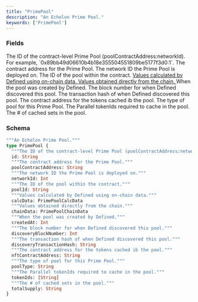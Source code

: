 ```yaml
---
title: "PrimePool"
description: "An Echelon Prime Pool."
keywords: ['PrimePool']
---
```


### Fields

<ResponseField name="id" type="String">
  The ID of the contract-level Prime Pool (poolContractAddress:networkId). For example, `0x89bb49d06610b4b18e355504551809be5177f3d0:1`.
</ResponseField>

<ResponseField name="poolContractAddress" type="String">
  The contract address for the Prime Pool.
</ResponseField>

<ResponseField name="networkId" type="Int">
  The network ID the Prime Pool is deployed on.
</ResponseField>

<ResponseField name="poolId" type="String">
  The ID of the pool within the contract.
</ResponseField>

<a href="/api-reference/types/primepoolcalcdata">
  <ResponseField name="calcData" type="PrimePoolCalcData">
    Values calculated by Defined using on-chain data.
  </ResponseField>
</a>

<a href="/api-reference/types/primepoolchaindata">
  <ResponseField name="chainData" type="PrimePoolChainData">
    Values obtained directly from the chain.
  </ResponseField>
</a>

<ResponseField name="createdAt" type="Int">
  When the pool was created by Defined.
</ResponseField>

<ResponseField name="discoveryBlockNumber" type="Int">
  The block number for when Defined discovered this pool.
</ResponseField>

<ResponseField name="discoveryTransactionHash" type="String">
  The transaction hash of when Defined discovered this pool.
</ResponseField>

<ResponseField name="nftContractAddress" type="String">
  The contract address for the tokens cached ib the pool.
</ResponseField>

<ResponseField name="poolType" type="String">
  The type of pool for this Prime Pool.
</ResponseField>

<ResponseField name="tokenIds" type="[String]">
  The Parallel tokenIds required to cache in the pool.
</ResponseField>

<ResponseField name="totalSupply" type="String">
  The # of cached sets in the pool.
</ResponseField>

### Schema


```graphql 
"""An Echelon Prime Pool."""
type PrimePool {
  """The ID of the contract-level Prime Pool (poolContractAddress:networkId). For example, `0x89bb49d06610b4b18e355504551809be5177f3d0:1`."""
  id: String
  """The contract address for the Prime Pool."""
  poolContractAddress: String
  """The network ID the Prime Pool is deployed on."""
  networkId: Int
  """The ID of the pool within the contract."""
  poolId: String
  """Values calculated by Defined using on-chain data."""
  calcData: PrimePoolCalcData
  """Values obtained directly from the chain."""
  chainData: PrimePoolChainData
  """When the pool was created by Defined."""
  createdAt: Int
  """The block number for when Defined discovered this pool."""
  discoveryBlockNumber: Int
  """The transaction hash of when Defined discovered this pool."""
  discoveryTransactionHash: String
  """The contract address for the tokens cached ib the pool."""
  nftContractAddress: String
  """The type of pool for this Prime Pool."""
  poolType: String
  """The Parallel tokenIds required to cache in the pool."""
  tokenIds: [String]
  """The # of cached sets in the pool."""
  totalSupply: String
}
```
